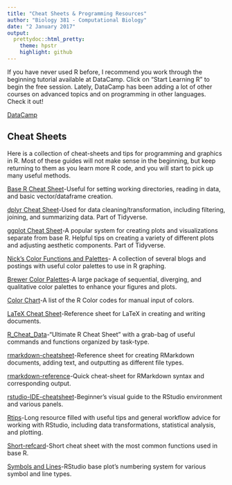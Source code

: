 ---
title: "Cheat Sheets & Programming Resources"
author: "Biology 381 - Computational Biology"
date: "2 January 2017"
output:
  prettydoc::html_pretty:
    theme: hpstr
    highlight: github
---

If you have never used R before, I recommend you work through the beginning tutorial available at DataCamp. Click on "Start Learning R" to begin the free session. Lately, DataCamp has been adding a lot of other courses on advanced topics and on programming in other languages. Check it out!

[DataCamp](https://www.datacamp.com/)

## Cheat Sheets

Here is a collection of cheat-sheets and tips for programming and graphics in R. Most of these guides will not make sense in the beginning, but keep returning to them as you learn more R code, and you will start to pick up many useful methods.

[Base R Cheat Sheet](BaseRCheatSheet.pdf)-Useful for setting working directories, reading in data, and basic vector/dataframe creation.

[dplyr Cheat Sheet](dplyrCheatSheet.pdf)-Used for data cleaning/transformation, including filtering, joining, and summarizing data. Part of Tidyverse.

[ggplot Cheat Sheet](ggplot2-cheatsheet.pdf)-A popular system for creating plots and visualizations separate from base R. Helpful tips on creating a variety of different plots and adjusting aesthetic components. Part of Tidyverse.

[Nick's Color Functions and Palettes](https://gotellilab.github.io/GotelliLabMeetingHacks/NickGotelli/ColorPalettes.html)- A collection of several blogs and postings with useful color palettes to use in R graphing.

[Brewer Color Palettes](BrewerPalettes.pdf)-A large package of sequential, diverging, and qualitative color palettes to enhance your figures and plots.

[Color Chart](ColorChart.pdf)-A list of the R Color codes for manual input of colors.

[LaTeX Cheat Sheet](LaTeX-Cheat-Sheet.pdf)-Reference sheet for LaTeX in creating and writing documents. 

[R_Cheat_Data](R_Cheat_Data.pdf)-"Ultimate R Cheat Sheet" with a grab-bag of useful commands and functions organized by task-type. 

[rmarkdown-cheatsheet](rmarkdown-cheatsheet.pdf)-Reference sheet for creating RMarkdown documents, adding text, and outputting as different file types.

[rmarkdown-reference](rmarkdown-reference.pdf)-Quick cheat-sheet for RMarkdown syntax and corresponding output.

[rstudio-IDE-cheatsheet](rstudio-IDE-cheatsheet.pdf)-Beginner's visual guide to the RStudio environment and various panels.

[Rtips](Rtips.pdf)-Long resource filled with useful tips and general workflow advice for working with RStudio, including data transformations, statistical analysis, and plotting.

[Short-refcard](Short-refcard.pdf)-Short cheat sheet with the most common functions used in base R.

[Symbols and Lines](SymbolsAndLines.pdf)-RStudio base plot's numbering system for various symbol and line types.
